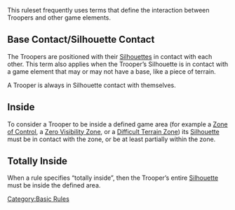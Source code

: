 {{n5-section-basic-rules}}


This ruleset frequently uses terms that define the interaction between Troopers and other game elements.


== Base Contact/Silhouette Contact ==
The Troopers are positioned with their [[Silhouette]]s in contact with each other. This term also applies when the Trooper’s Silhouette is in contact with a game element that may or may not have a base, like a piece of terrain.

A Trooper is always in Silhouette contact with themselves.
 
{{image | name=n5/dual-silhouette-contact.jpg | style=fullborder }}


== Inside ==
To consider a Trooper to be inside a defined game area (for example a [[Zone of Control]], a [[Zero Visibility Zone]], or a [[Difficult Terrain Zone]]) its [[Silhouette]] must be in contact with the zone, or be at least partially within the zone.


== Totally Inside ==
When a rule specifies “totally inside”, then the Trooper’s entire [[Silhouette]] must be inside the defined area.


{{image | name=n5/eng-in-out-zones.jpg | style=fullborder }}



{{n5-section-basic-rules}}




[[Category:Basic Rules]]